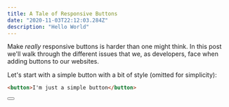```yaml
---
title: A Tale of Responsive Buttons
date: "2020-11-03T22:12:03.284Z"
description: "Hello World"
---
```


Make _really_ responsive buttons is harder than one might think. In this post
we'll walk through the different issues that we, as developers, face when adding buttons to our websites.

Let's start with a simple button with a bit of style (omitted for simplicity):

```html
<button>I'm just a simple button</button>
```

<Button className='' />
